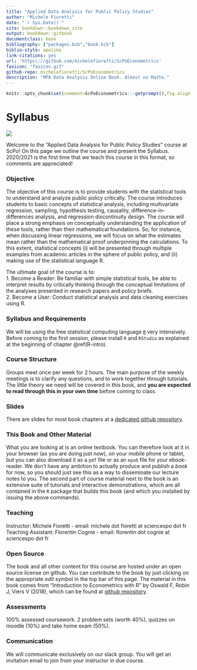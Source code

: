 ```yaml
--- 
title: "Applied Data Analysis for Public Policy Studies"
author: "Michele Fioretti"
date: "`r Sys.Date()`"
site: bookdown::bookdown_site
output: bookdown::gitbook
documentclass: book
bibliography: ["packages.bib","book.bib"]
biblio-style: apalike
link-citations: yes
url: 'https\://github.com/michelefioretti/ScPoEconometrics'
favicon: "favicon.gif"
github-repo: michelefioretti/ScPoEconometrics
description: "MPA Data Analysis Online Book. Almost no Maths."
---
```


```r
knitr::opts_chunk$set(comment=ScPoEconometrics:::getprompt(),fig.align = 'center')
```


# Syllabus {-}

![](ScPo.jpg)

Welcome to the "Applied Data Analysis for Public Policy Studies" course at ScPo! On this page we outline the course and present the Syllabus. 2020/2021 is the first time that we teach this course in this format, so comments are appreciated! 

### Objective {-}

The objective of this course is to provide students with the statistical tools to understand and analyze public policy critically. The course introduces students to basic concepts of statistical analysis, including multivariate regression, sampling, hypothesis testing, causality, difference-in-differences analysis, and regression discontinuity design. The course will place a strong emphasis on conceptually understanding the application of these tools, rather than their mathematical foundations. So, for instance, when discussing linear regressions, we will focus on what the estimates mean rather than the mathematical proof underpinning the calculations. To this extent, statistical concepts (i) will be presented through multiple examples from academic articles in the sphere of public policy, and (ii) making use of the statistical language R.  <br/>

The ultimate goal of the course is to: <br/>
1. Become a Reader: Be familiar with simple statistical tools, be able to interpret results by critically thinking through the conceptual limitations of the analyses presented in research papers and policy briefs. <br/>
2. Become a User: Conduct statistical analysis and data cleaning exercises using R.


### Syllabus and Requirements {-}

We will be using the free statistical computing language [`R`](https://www.r-project.org) very intensively. Before coming to the first session, please install `R` and `RStudio` as explained at the beginning of chapter \@ref(R-intro). 


### Course Structure {-}

<!--This course is taught in several different groups across various campuses of SciencesPo. All groups will go over the same material, do the same exercises, and will have the same assessments.-->

Groups meet once per week for 2 hours. The main purpose of the weekly meetings is to clarify any questions, and to work together through tutorials. The little theory we need will be covered in this book, and **you are expected to read through this in your own time** before coming to class. 

### Slides {-}

There are slides for most book chapters at a [dedicated github repository](https://github.com/michelefioretti/ScPoEconometrics-Slides).

### This Book and Other Material {-}

What you are looking at is an online textbook. You can therefore look at it in your browser (as you are doing just now), on your mobile phone or tablet, but you can also download it as a `pdf` file or as an `epub` file for your ebook-reader. We don't have any ambition to actually produce and publish a *book* for now, so you should just see this as a way to disseminate our lecture notes to you. 
The second part of course material next to the book is an extensive suite of tutorials and interactive demonstrations, which are all contained in the `R` package that builds this book (and which you installed by issuing the above commands). 

### Teaching {-}

Instructor: Michele Fioretti - email: michele dot fioretti at sciencespo dot fr <br>
Teaching Assistant: Florentin Cognie - email: florentin dot cognie at sciencespo dot fr

### Open Source {-}

The book and all other content for this course are hosted under an open source license on github. You can contribute to the book by just clicking on the appropriate *edit* symbol in the top bar of this page. The material in this book comes from "Introduction to Econometrics with R" by Oswald F, Robin J, Viers V (2018), which can be found at [github repository](https://github.com/ScPoEcon/ScPoEconometrics).

### Assessments {-}

100% assessed coursework. 2 problem sets (worth 40%), quizzes on moodle (10%) and take home exam (50%). 


### Communication {-}

We will communicate exclusively on our slack group. You will get an invitation email to join from your instructor in due course. 





